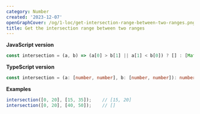 ```yaml
---
category: Number
created: '2023-12-07'
openGraphCover: /og/1-loc/get-intersection-range-between-two-ranges.png
title: Get the intersection range between two ranges
---
```


**JavaScript version**

```js intersection.js
const intersection = (a, b) => (a[0] > b[1] || a[1] < b[0]) ? [] : [Math.max(a[0], b[0]), Math.min(a[1], b[1])];
```

**TypeScript version**

```ts intersection.ts
const intersection = (a: [number, number], b: [number, number]): number[] => (a[0] > b[1] || a[1] < b[0]) ? [] : [Math.max(a[0], b[0]), Math.min(a[1], b[1])];
```

**Examples**

```js examples.js
intersection([0, 20], [15, 35]);    // [15, 20]
intersection([0, 20], [40, 50]);    // []
```
